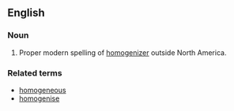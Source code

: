 ==English==
===Noun===
{{en-noun}}
#Proper modern spelling of [[homogenizer]] outside North America.

===Related terms===
*[[homogeneous]]
*[[homogenise]]
